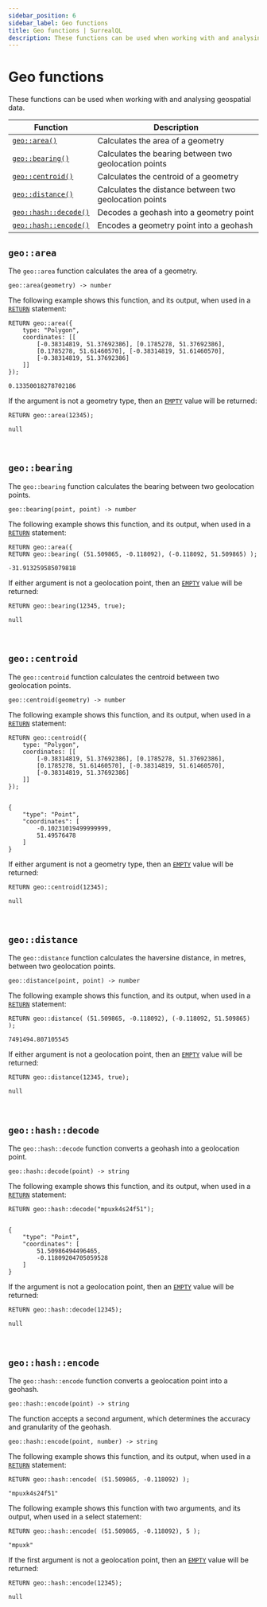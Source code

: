 ```yaml
---
sidebar_position: 6
sidebar_label: Geo functions
title: Geo functions | SurrealQL
description: These functions can be used when working with and analysing geospatial data.
---
```


# Geo functions

These functions can be used when working with and analysing geospatial data.

<table>
  <thead>
    <tr>
      <th scope="col">Function</th>
      <th scope="col">Description</th>
    </tr>
  </thead>
  <tbody>
    <tr>
      <td scope="row" data-label="Function"><a href="#geoarea"><code>geo::area()</code></a></td>
      <td scope="row" data-label="Description">Calculates the area of a geometry</td>
    </tr>
    <tr>
      <td scope="row" data-label="Function"><a href="#geobearing"><code>geo::bearing()</code></a></td>
      <td scope="row" data-label="Description">Calculates the bearing between two geolocation points</td>
    </tr>
    <tr>
      <td scope="row" data-label="Function"><a href="#geocentroid"><code>geo::centroid()</code></a></td>
      <td scope="row" data-label="Description">Calculates the centroid of a geometry</td>
    </tr>
    <tr>
      <td scope="row" data-label="Function"><a href="#geodistance"><code>geo::distance()</code></a></td>
      <td scope="row" data-label="Description">Calculates the distance between two geolocation points</td>
    </tr>
    <tr>
      <td scope="row" data-label="Function"><a href="#geohashdecode"><code>geo::hash::decode()</code></a></td>
      <td scope="row" data-label="Description">Decodes a geohash into a geometry point</td>
    </tr>
    <tr>
      <td scope="row" data-label="Function"><a href="#geohashencode"><code>geo::hash::encode()</code></a></td>
      <td scope="row" data-label="Description">Encodes a geometry point into a geohash</td>
    </tr>
  </tbody>
</table>

## `geo::area`

The `geo::area` function calculates the area of a geometry.

```surql title="API DEFINITION"
geo::area(geometry) -> number
```
The following example shows this function, and its output, when used in a [`RETURN`](/docs/surrealdb/1.x/surrealql/statements/return) statement:

```surql
RETURN geo::area({
	type: "Polygon",
	coordinates: [[
		[-0.38314819, 51.37692386], [0.1785278, 51.37692386],
		[0.1785278, 51.61460570], [-0.38314819, 51.61460570],
		[-0.38314819, 51.37692386]
	]]
});

0.13350018278702186
```
If the argument is not a geometry type, then an [`EMPTY`](/docs/surrealdb/1.x/surrealql/datamodel/simple) value will be returned:

```surql
RETURN geo::area(12345);

null
```

<br />

## `geo::bearing`

The `geo::bearing` function calculates the bearing between two geolocation points.

```surql title="API DEFINITION"
geo::bearing(point, point) -> number
```
The following example shows this function, and its output, when used in a [`RETURN`](/docs/surrealdb/1.x/surrealql/statements/return) statement:

```surql
RETURN geo::area({
RETURN geo::bearing( (51.509865, -0.118092), (-0.118092, 51.509865) );

-31.913259585079818
```
If either argument is not a geolocation point, then an [`EMPTY`](/docs/surrealdb/1.x/surrealql/datamodel/simple) value will be returned:

```surql
RETURN geo::bearing(12345, true);

null
```

<br />

## `geo::centroid`

The `geo::centroid` function calculates the centroid between two geolocation points.

```surql title="API DEFINITION"
geo::centroid(geometry) -> number
```
The following example shows this function, and its output, when used in a [`RETURN`](/docs/surrealdb/1.x/surrealql/statements/return) statement:

```surql
RETURN geo::centroid({
	type: "Polygon",
	coordinates: [[
		[-0.38314819, 51.37692386], [0.1785278, 51.37692386],
		[0.1785278, 51.61460570], [-0.38314819, 51.61460570],
		[-0.38314819, 51.37692386]
	]]
});


{
	"type": "Point",
	"coordinates": [
		-0.10231019499999999,
		51.49576478
	]
}
```
If either argument is not a geometry type, then an [`EMPTY`](/docs/surrealdb/1.x/surrealql/datamodel/simple) value will be returned:

```surql
RETURN geo::centroid(12345);

null
```

<br />

## `geo::distance`

The `geo::distance` function calculates the haversine distance, in metres, between two geolocation points.

```surql title="API DEFINITION"
geo::distance(point, point) -> number
```
The following example shows this function, and its output, when used in a [`RETURN`](/docs/surrealdb/1.x/surrealql/statements/return) statement:

```surql
RETURN geo::distance( (51.509865, -0.118092), (-0.118092, 51.509865) );

7491494.807105545
```
If either argument is not a geolocation point, then an [`EMPTY`](/docs/surrealdb/1.x/surrealql/datamodel/simple) value will be returned:

```surql
RETURN geo::distance(12345, true);

null
```

<br />

## `geo::hash::decode`

The `geo::hash::decode` function converts a geohash into a geolocation point.

```surql title="API DEFINITION"
geo::hash::decode(point) -> string
```
The following example shows this function, and its output, when used in a [`RETURN`](/docs/surrealdb/1.x/surrealql/statements/return) statement:

```surql
RETURN geo::hash::decode("mpuxk4s24f51");


{
	"type": "Point",
	"coordinates": [
		51.50986494496465,
		-0.11809204705059528
	]
}
```
If the argument is not a geolocation point, then an [`EMPTY`](/docs/surrealdb/1.x/surrealql/datamodel/simple) value will be returned:

```surql
RETURN geo::hash::decode(12345);

null
```

<br />

## `geo::hash::encode`

The `geo::hash::encode` function converts a geolocation point into a geohash.

```surql title="API DEFINITION"
geo::hash::encode(point) -> string
```
The function accepts a second argument, which determines the accuracy and granularity of the geohash.

```surql title="API DEFINITION"
geo::hash::encode(point, number) -> string
```

The following example shows this function, and its output, when used in a [`RETURN`](/docs/surrealdb/1.x/surrealql/statements/return) statement:

```surql
RETURN geo::hash::encode( (51.509865, -0.118092) );

"mpuxk4s24f51"
```
The following example shows this function with two arguments, and its output, when used in a select statement:

```surql
RETURN geo::hash::encode( (51.509865, -0.118092), 5 );

"mpuxk"
```
If the first argument is not a geolocation point, then an [`EMPTY`](/docs/surrealdb/1.x/surrealql/datamodel/simple) value will be returned:

```surql
RETURN geo::hash::encode(12345);

null
```

<br /><br />